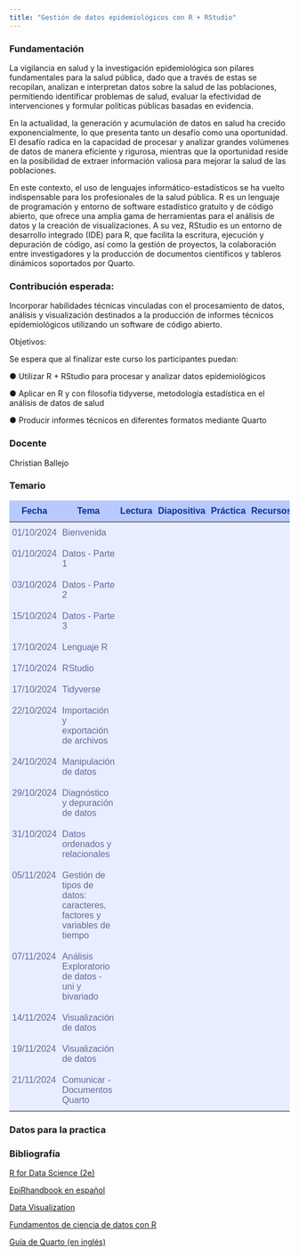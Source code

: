 ```yaml
---
title: "Gestión de datos epidemiológicos con R + RStudio"
---
```


<!-- Add icon library -->

<link rel="stylesheet" href="https://cdnjs.cloudflare.com/ajax/libs/font-awesome/4.7.0/css/font-awesome.min.css">

### Fundamentación

La vigilancia en salud y la investigación epidemiológica son pilares fundamentales para la salud pública, dado que a través de estas se recopilan, analizan e interpretan datos sobre la salud de las poblaciones, permitiendo identificar problemas de salud, evaluar la efectividad de intervenciones y formular políticas públicas basadas en evidencia.

En la actualidad, la generación y acumulación de datos en salud ha crecido exponencialmente, lo que presenta tanto un desafío como una oportunidad. El desafío radica en la capacidad de procesar y analizar grandes volúmenes de datos de manera eficiente y rigurosa, mientras que la oportunidad reside en la posibilidad de extraer información valiosa para mejorar la salud de las poblaciones.

En este contexto, el uso de lenguajes informático-estadísticos se ha vuelto indispensable para los profesionales de la salud pública. R es un lenguaje de programación y entorno de software estadístico gratuito y de código abierto, que ofrece una amplia gama de herramientas para el análisis de datos y la creación de visualizaciones. A su vez, RStudio es un entorno de desarrollo integrado (IDE) para R, que facilita la escritura, ejecución y depuración de código, así como la gestión de proyectos, la colaboración entre investigadores y la producción de documentos científicos y tableros dinámicos soportados por Quarto.

### Contribución esperada:

Incorporar habilidades técnicas vinculadas con el procesamiento de datos, análisis y visualización destinados a la producción de informes técnicos epidemiológicos utilizando un software de código abierto.

Objetivos:

Se espera que al finalizar este curso los participantes puedan:

●   Utilizar R + RStudio para procesar y analizar datos epidemiológicos

●   Aplicar en R y con filosofía tidyverse, metodología estadística en el análisis de datos de salud

●   Producir informes técnicos en diferentes formatos mediante Quarto

### Docente

<p>Christian Ballejo <a href="mailto:cballejo@anlis.gob.ar" class="fa fa-envelope"></a> <a href="https://twitter.com/chrisballejo" target="_blank" class="fa fa-twitter"></a> <a href="https://www.linkedin.com/in/cballejo/" target="_blank" class="fa fa-linkedin"></a> <a href="https://github.com/cballejo/" target="_blank" class="fa fa-github"></a></p>

### Temario

<style type="text/css">
.tg  {border-collapse:collapse;border-color:#aabcfe;border-spacing:0;}
.tg td{background-color:#e8edff;border-bottom-width:1px;border-color:#aabcfe;border-style:solid;border-top-width:1px;
  border-width:0px;color:#669;font-family:Arial, sans-serif;font-size:16px;overflow:hidden;padding:10px 5px;
  word-break:normal;}
.tg th{background-color:#b9c9fe;border-bottom-width:1px;border-color:#aabcfe;border-style:solid;border-top-width:1px;
  border-width:0px;color:#039;font-family:Arial, sans-serif;font-size:16px;font-weight:normal;overflow:hidden;
  padding:10px 5px;word-break:normal;}
.tg .tg-amwm{font-weight:bold;text-align:center;vertical-align:top}
.tg .tg-0lax{text-align:left;vertical-align:top}
</style>
<table class="tg" style="max-width:900px;margin-left:auto;margin-right:auto"><thead>
  <tr>
    <th class="tg-amwm">Fecha</th>
    <th class="tg-amwm">Tema</th>
    <th class="tg-amwm">Lectura</th>
    <th class="tg-amwm">Diapositiva</th>
    <th class="tg-amwm">Práctica</th>
    <th class="tg-amwm">Recursos</th>
  </tr></thead>
<tbody>
  <tr>
    <td class="tg-0lax">01/10/2024</td>
    <td class="tg-0lax">Bienvenida</td>
    <td align="center"><font color="fafcfc">
          <i class="fa fa-book fa-lg"></i></font></td>
    <td align="center"><a href="/primero/diapositivas/00-bienvenida.html" target="_blank">
          <i class="fa fa-laptop  fa-lg"></i></a></td>
    <td align="center"><font color="fafcfc">
          <i class="fa fa-code fa-lg"></i></font></td>
    <td align="center"><font color="fafcfc">
          <i class="fa fa-briefcase  fa-lg"></i></font></td>
  </tr>
  <tr>
    <td class="tg-0lax">01/10/2024</td>
    <td class="tg-0lax">Datos - Parte 1</td>
    <td align="center"><a href="/primero/clases/00-datos.html">
          <i class="fa fa-book fa-lg"></i></a></td>
    <td align="center"><a href="/primero/diapositivas/01a-datos.html" target="_blank">
          <i class="fa fa-laptop  fa-lg"></i></a></td>
    <td align="center"><font color="fafcfc">
          <i class="fa fa-code fa-lg"></i></font></td>
    <td align="center"><font color="fafcfc">
          <i class="fa fa-briefcase  fa-lg"></i></font></td>
  </tr>
  <tr>
    <td class="tg-0lax">03/10/2024</td>
    <td class="tg-0lax">Datos - Parte 2</td>
    <td align="center"><font color="fafcfc">
          <i class="fa fa-book fa-lg"></i></font></td>
    <td align="center"><a href="/primero/diapositivas/01b-datos.html" target="_blank">
          <i class="fa fa-laptop  fa-lg"></i></a></td>
    <td align="center"><font color="fafcfc">
          <i class="fa fa-code fa-lg"></i></font></td>
    <td align="center"><font color="fafcfc">
          <i class="fa fa-briefcase  fa-lg"></i></font></td>
  </tr>
  <tr>
    <td class="tg-0lax">15/10/2024</td>
    <td class="tg-0lax">Datos - Parte 3</td>
    <td align="center"><font color="fafcfc">
          <i class="fa fa-book fa-lg"></i></font></td>
    <td align="center"><a href="/primero/diapositivas/01c-datos.html" target="_blank">
          <i class="fa fa-laptop  fa-lg"></i></a></td>
    <td align="center"><font color="fafcfc">
          <i class="fa fa-code fa-lg"></i></font></td>
    <td align="center"><font color="fafcfc">
          <i class="fa fa-briefcase  fa-lg"></i></font></td>
  </tr>
  <tr>
    <td class="tg-0lax">17/10/2024</td>
    <td class="tg-0lax">Lenguaje R</td>
    <td align="center"><a href="/primero/clases/01-introR.html">
          <i class="fa fa-book fa-lg"></i></a></td>
    <td align="center"><a href="/primero/diapositivas/02-analisis.html" target="_blank">
          <i class="fa fa-laptop  fa-lg"></i></a></td>
    <td align="center"><font color="fafcfc">
          <i class="fa fa-code fa-lg"></i></font></td>
    <td align="center"><a href="https://raw.githubusercontent.com/datos-ine/Residencia-INE/refs/heads/main/primero/recursos/Instalaci%C3%B3n%20del%20software.pdf" download="Instalacion_software.pdf">
          <i class="fa fa-briefcase  fa-lg"></i></a></td>
  </tr>
  <tr>
    <td class="tg-0lax">17/10/2024</td>
    <td class="tg-0lax">RStudio</td>
    <td align="center"><a href="/primero/clases/02-introRStudio.html">
          <i class="fa fa-book fa-lg"></i></a></td>
    <td align="center"><font color="fafcfc">
          <i class="fa fa-laptop  fa-lg"></i></font></td>
    <td align="center"><font color="fafcfc">
          <i class="fa fa-code fa-lg"></i></font></td>
    <td align="center"><font color="fafcfc">
          <i class="fa fa-briefcase  fa-lg"></i></font></td>
  </tr>  
    <tr>
    <td class="tg-0lax">17/10/2024</td>
    <td class="tg-0lax">Tidyverse</td>
    <td align="center"><a href="/primero/clases/03-introTidy.html">
          <i class="fa fa-book fa-lg"></i></a></td>
    <td align="center"><font color="fafcfc">
          <i class="fa fa-laptop  fa-lg"></i></font></td>
    <td align="center"><font color="fafcfc">
          <i class="fa fa-code fa-lg"></i></font></td>
    <td align="center"><a href="/primero/recursos/01-hojaEstilo.html">
          <i class="fa fa-briefcase  fa-lg"></i></a></td>
  </tr> 
  <tr>
    <td class="tg-0lax">22/10/2024</td>
    <td class="tg-0lax">Importación y exportación de archivos</td>
    <td align="center"><font color="fafcfc">
         <i class="fa fa-book fa-lg"></i></font></td>
    <td align="center"><a href="/primero/diapositivas/03-lectoescritura.html" target="_blank">
        <i class="fa fa-laptop  fa-lg"></i></a></td>
    <td align="center"><a href="https://github.com/datos-ine/Residencia-INE/raw/refs/heads/main/primero/practicas/01-lectoescritura.zip" download="01-lectoescritura.zip">
          <i class="fa fa-code fa-lg"></i></a></td>
    <td align="center"><a href="/primero/recursos/02-lectura.html">
          <i class="fa fa-briefcase  fa-lg"></i></a></td>
  </tr>
    <tr>
    <td class="tg-0lax">24/10/2024</td>
    <td class="tg-0lax">Manipulación de datos</td>
    <td align="center"><font color="fafcfc">
          <i class="fa fa-book fa-lg"></i></font></td>
    <td class="tg-0lax"></td>
    <td align="center"><font color="fafcfc">
          <i class="fa fa-code fa-lg"></i></font></td>
    <td align="center"><font color="fafcfc">
          <i class="fa fa-briefcase  fa-lg"></i></font></td>
  </tr>
  <tr>
    <td class="tg-0lax">29/10/2024</td>
    <td class="tg-0lax">Diagnóstico y depuración de datos</td>
    <td align="center"><a href="/primero/clases/06-depuracion.html">
          <i class="fa fa-book fa-lg"></i></a></td>
    <td class="tg-0lax"></td>
    <td align="center"><font color="fafcfc">
          <i class="fa fa-code fa-lg"></i></font></td>
    <td align="center"><a href="/primero/clases/05-datosPerdidos.html">
          <i class="fa fa-briefcase  fa-lg"></i></a></td>
  </tr>
  <tr>
    <td class="tg-0lax">31/10/2024</td>
    <td class="tg-0lax">Datos ordenados y relacionales</td>
    <td align="center"><font color="fafcfc">
          <i class="fa fa-book fa-lg"></i></font></td>
    <td class="tg-0lax"></td>
    <td align="center"><font color="fafcfc">
          <i class="fa fa-code fa-lg"></i></font></td>
    <td align="center"><a href="/primero/recursos/06-iteracion.html">
          <i class="fa fa-briefcase  fa-lg"></i></a></td>
  </tr>
  <tr>
    <td class="tg-0lax">05/11/2024</td>
    <td class="tg-0lax">Gestión de tipos de datos: caracteres, factores y variables de tiempo</td>
    <td align="center"><a href="/primero/clases/04-tipos.html">
          <i class="fa fa-book fa-lg"></i></a></td>
    <td class="tg-0lax"></td>
    <td align="center"><font color="fafcfc">
          <i class="fa fa-code fa-lg"></i></font></td>
    <td align="center"><font color="fafcfc">
          <i class="fa fa-briefcase  fa-lg"></i></font></td>
  </tr>
  <tr>
    <td class="tg-0lax">07/11/2024</td>
    <td class="tg-0lax">Análisis Exploratorio de datos - uni y bivariado</td>
    <td align="center"><a href="/primero/recursos/05-resumenes.html">
          <i class="fa fa-book fa-lg"></i></a></td>
    <td class="tg-0lax"></td>
    <td align="center"><font color="fafcfc">
          <i class="fa fa-code fa-lg"></i></font></td>
    <td align="center"><a href="/primero/recursos/04-ajusteTasas.html">
          <i class="fa fa-briefcase  fa-lg"></i></a></td>
  </tr>
  <tr>
    <td class="tg-0lax">14/11/2024</td>
    <td class="tg-0lax">Visualización de datos</td>
    <td align="center"><a href="/primero/clases/07-visualizacion.html">
          <i class="fa fa-book fa-lg"></i></a></td>
    <td class="tg-0lax"></td>
    <td align="center"><font color="fafcfc">
          <i class="fa fa-code fa-lg"></i></font></td>
    <td align="center"><font color="fafcfc">
          <i class="fa fa-briefcase  fa-lg"></i></font></td>
  </tr>
    <tr>
    <td class="tg-0lax">19/11/2024</td>
    <td class="tg-0lax">Visualización de datos</td>
    <td align="center"><font color="fafcfc">
          <i class="fa fa-book fa-lg"></i></font></td>
    <td class="tg-0lax"></td>
    <td align="center"><font color="fafcfc">
          <i class="fa fa-code fa-lg"></i></font></td>
    <td align="center"><font color="fafcfc">
          <i class="fa fa-briefcase  fa-lg"></i></font></td>
  </tr>
    <tr>
    <td class="tg-0lax">21/11/2024</td>
    <td class="tg-0lax">Comunicar - Documentos Quarto</td>
    <td align="center"><a href="/primero/clases/08-quarto.html">
          <i class="fa fa-book fa-lg"></i></a></td>
    <td class="tg-0lax"></td>
    <td align="center"><font color="fafcfc">
          <i class="fa fa-code fa-lg"></i></font></td>
    <td align="center"><font color="fafcfc">
          <i class="fa fa-briefcase  fa-lg"></i></font></td>
  </tr>
</tbody></table>

### Datos para la practica



### Bibliografía

[R for Data Science (2e)](https://r4ds.hadley.nz/)

[EpiRhandbook en español](https://epirhandbook.com/es/index.es.html)

[Data Visualization](https://socviz.co/)

[Fundamentos de ciencia de datos con R](https://cdr-book.github.io/index.html)

[Guía de Quarto (en inglés)](https://quarto.org/docs/guide/)